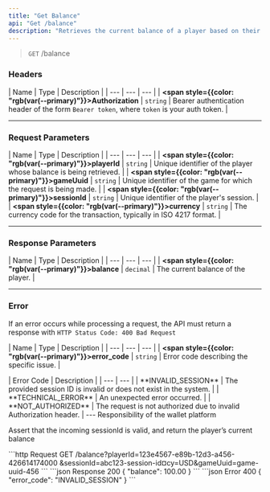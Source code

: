```yaml
---
title: "Get Balance"
api: "Get /balance"
description: "Retrieves the current balance of a player based on their player ID."
---
```


>`GET` /balance

### Headers

| Name | Type | Description |
        | --- | --- | --- |
| **<span style={{color: "rgb(var(--primary)"}}>Authorization</span>** | `string` | Bearer authentication header of the form `Bearer token`, where `token` is your auth token. |

---

### Request Parameters

| Name | Type | Description |
        | --- | --- | --- |
| **<span style={{color: "rgb(var(--primary)"}}>playerId</span>** | `string` | Unique identifier of the player whose balance is being retrieved. |
| **<span style={{color: "rgb(var(--primary)"}}>gameUuid</span>** | `string` | Unique identifier of the game for which the request is being made. |
| **<span style={{color: "rgb(var(--primary)"}}>sessionId</span>** | `string` | Unique identifier of the player's session. |
| **<span style={{color: "rgb(var(--primary)"}}>currency</span>** | `string` | The currency code for the transaction, typically in ISO 4217 format. |

---

### Response Parameters

| Name | Type | Description |
        | --- | --- | --- |
| **<span style={{color: "rgb(var(--primary)"}}>balance</span>** | `decimal` | The current balance of the player. |

---

### Error

<Note>If an error occurs while processing a request, the API must return a response with `HTTP Status Code: 400 Bad Request`</Note>

| Name | Type | Description |
        | --- | --- | --- |
| **<span style={{color: "rgb(var(--primary)"}}>error_code</span>** | `string` | Error code describing the specific issue. |

<Expandable title="Possible Error Codes">
    | Error Code | Description |
    | --- | --- |
    | **<span style={{color: "rgb(var(--primary)"}}>INVALID_SESSION</span>** | The provided session ID is invalid or does not exist in the system. |
    | **<span style={{color: "rgb(var(--primary)"}}>TECHNICAL_ERROR</span>** | An unexpected error occurred. |
    | **<span style={{color: "rgb(var(--primary)"}}>NOT_AUTHORIZED</span>** | The request is not authorized due to invalid Authorization header. |
</Expandable>
---
<Warning>
    Responsibility of the wallet platform
</Warning>

Assert that the incoming sessionId is valid, and return the player’s current balance

<ResponseExample>
    ```http Request
    GET /balance?playerId=123e4567-e89b-12d3-a456-426614174000
    &sessionId=abc123-session-id&currency=USD&gameUuid=game-uuid-456
    ```
    ```json Response 200
    {
        "balance": 100.00
    }
    ```
    ```json Error 400
    {
        "error_code": "INVALID_SESSION"
    }
    ```
</ResponseExample>
